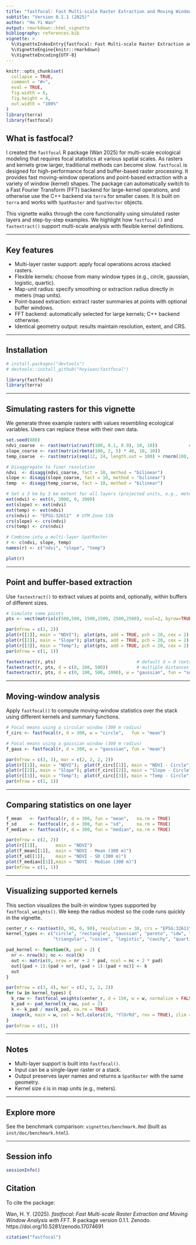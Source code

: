 ```yaml
---
title: "fastfocal: Fast Multi-scale Raster Extraction and Moving Window Analysis with FFT"
subtitle: "Version 0.1.1 (2025)"
author: "Ho Yi Wan"
output: rmarkdown::html_vignette
bibliography: references.bib
vignette: >
  %\VignetteIndexEntry{fastfocal: Fast Multi-scale Raster Extraction and Moving Window Analysis with FFT}
  %\VignetteEngine{knitr::rmarkdown}
  %\VignetteEncoding{UTF-8}
---
```


```r
knitr::opts_chunk$set(
  collapse = TRUE,
  comment = "#>",
  eval = TRUE,
  fig.width = 6,
  fig.height = 4,
  out.width = "100%"
)
library(terra)
library(fastfocal)
```

## What is fastfocal?

I created the `fastfocal` R package (Wan 2025) for multi-scale ecological modeling that requires focal statistics at various spatial scales. As rasters and kernels grow larger, traditional methods can become slow. `fastfocal` is designed for high-performance focal and buffer-based raster processing. It provides fast moving-window operations and point-based extraction with a variety of window (kernel) shapes. The package can automatically switch to a Fast Fourier Transform (FFT) backend for large-kernel operations, and otherwise use the C++ backend via `terra` for smaller cases. It is built on `terra` and works with `SpatRaster` and `SpatVector` objects.

This vignette walks through the core functionality using simulated raster layers and step-by-step examples. We highlight how `fastfocal()` and `fastextract()` support multi-scale analysis with flexible kernel definitions.

---

## Key features

- Multi-layer raster support: apply focal operations across stacked rasters.
- Flexible kernels: choose from many window types (e.g., circle, gaussian, logistic, quartic).
- Map-unit radius: specify smoothing or extraction radius directly in meters (map units).
- Point-based extraction: extract raster summaries at points with optional buffer windows.
- FFT backend: automatically selected for large kernels; C++ backend otherwise.
- Identical geometry output: results maintain resolution, extent, and CRS.

---

## Installation

```r
# install.packages("devtools")
# devtools::install_github("hoyiwan/fastfocal")
```

```r
library(fastfocal)
library(terra)
```

---

## Simulating rasters for this vignette

We generate three example rasters with values resembling ecological variables. Users can replace these with their own data.

```r
set.seed(888)
ndvi_coarse  <- rast(matrix(runif(100, 0.1, 0.9), 10, 10))            # NDVI (0.1 - 0.9)
slope_coarse <- rast(matrix(rbeta(100, 2, 5) * 40, 10, 10))            # slope (degrees)
temp_coarse  <- rast(matrix(seq(12, 24, length.out = 100) + rnorm(100, 0, 1), 10, 10))  # temperature with gradient

# Disaggregate to finer resolution
ndvi  <- disagg(ndvi_coarse, fact = 10, method = "bilinear")
slope <- disagg(slope_coarse, fact = 10, method = "bilinear")
temp  <- disagg(temp_coarse, fact = 10, method = "bilinear")

# Set a 3 km by 3 km extent for all layers (projected units, e.g., meters)
ext(ndvi) <- ext(0, 3000, 0, 3000)
ext(slope) <- ext(ndvi)
ext(temp) <- ext(ndvi)
crs(ndvi) <- "EPSG:32611"  # UTM Zone 11N
crs(slope) <- crs(ndvi)
crs(temp) <- crs(ndvi)

# Combine into a multi-layer SpatRaster
r <- c(ndvi, slope, temp)
names(r) <- c("ndvi", "slope", "temp")

plot(r)
```

---

## Point and buffer-based extraction

Use `fastextract()` to extract values at points and, optionally, within buffers of different sizes.

```r
# Simulate some points
pts <- vect(matrix(c(500,500, 1500,1500, 2500,2500), ncol=2, byrow=TRUE), type="points", crs=crs(r))

par(mfrow = c(2, 2))
plot(r[[1]], main = "NDVI");  plot(pts, add = TRUE, pch = 20, cex = 2)
plot(r[[2]], main = "Slope"); plot(pts, add = TRUE, pch = 20, cex = 2)
plot(r[[3]], main = "Temp");  plot(pts, add = TRUE, pch = 20, cex = 2)
par(mfrow = c(1, 1))
```

```r
fastextract(r, pts)                               # default d = 0 (extract at the point)
fastextract(r, pts, d = c(0, 100, 500))           # multiple distances
fastextract(r, pts, d = c(0, 100, 500, 1000), w = "gaussian", fun = "sd")
```

---

## Moving-window analysis

Apply `fastfocal()` to compute moving-window statistics over the stack using different kernels and summary functions.

```r
# Focal means using a circular window (300 m radius)
f_circ <- fastfocal(r, d = 300, w = "circle",   fun = "mean")

# Focal means using a gaussian window (300 m radius)
f_gaus <- fastfocal(r, d = 300, w = "gaussian", fun = "mean")

par(mfrow = c(3, 3), mar = c(2, 2, 2, 2))
plot(r[[1]], main = "NDVI");  plot(f_circ[[1]], main = "NDVI - Circle");  plot(f_gaus[[1]], main = "NDVI - Gaussian")
plot(r[[2]], main = "Slope"); plot(f_circ[[2]], main = "Slope - Circle"); plot(f_gaus[[2]], main = "Slope - Gaussian")
plot(r[[3]], main = "Temp");  plot(f_circ[[3]], main = "Temp - Circle");  plot(f_gaus[[3]], main = "Temp - Gaussian")
par(mfrow = c(1, 1))
```

---

## Comparing statistics on one layer

```r
f_mean   <- fastfocal(r, d = 300, fun = "mean",   na.rm = TRUE)
f_sd     <- fastfocal(r, d = 300, fun = "sd",     na.rm = TRUE)
f_median <- fastfocal(r, d = 300, fun = "median", na.rm = TRUE)

par(mfrow = c(2, 2))
plot(r[[1]],       main = "NDVI")
plot(f_mean[[1]],  main = "NDVI - Mean (300 m)")
plot(f_sd[[1]],    main = "NDVI - SD (300 m)")
plot(f_median[[1]],main = "NDVI - Median (300 m)")
par(mfrow = c(1, 1))
```

---

## Visualizing supported kernels

This section visualizes the built-in window types supported by `fastfocal_weights()`. We keep the radius modest so the code runs quickly in the vignette.

```r
center_r <- rast(ext(0, 90, 0, 90), resolution = 30, crs = "EPSG:32611")
kernel_types <- c("circle", "rectangle", "gaussian", "pareto", "idw", "exponential",
                  "triangular", "cosine", "logistic", "cauchy", "quartic", "epanechnikov")

pad_kernel <- function(k, pad = 2) {
  nr <- nrow(k); nc <- ncol(k)
  out <- matrix(0, nrow = nr + 2 * pad, ncol = nc + 2 * pad)
  out[(pad + 1):(pad + nr), (pad + 1):(pad + nc)] <- k
  out
}

par(mfrow = c(3, 4), mar = c(2, 2, 2, 2))
for (w in kernel_types) {
  k_raw <- fastfocal_weights(center_r, d = 150, w = w, normalize = FALSE)  # ~11x11 at 30 m
  k_pad <- pad_kernel(k_raw, pad = 2)
  k <- k_pad / max(k_pad, na.rm = TRUE)
  image(k, main = w, col = hcl.colors(20, "YlOrRd", rev = TRUE), zlim = c(0, 1), asp = 1, cex.main = 1.2)
}
par(mfrow = c(1, 1))
```

---

## Notes

- Multi-layer support is built into `fastfocal()`.
- Input can be a single-layer raster or a stack.
- Output preserves layer names and returns a `SpatRaster` with the same geometry.
- Kernel size `d` is in map units (e.g., meters).

---

## Explore more

See the benchmark comparison: `vignettes/benchmark.Rmd` (built as `inst/doc/benchmark.html`).

---

## Session info

```r
sessionInfo()
```

## Citation

To cite the package:

Wan, H. Y. (2025). *fastfocal: Fast Multi-scale Raster Extraction and Moving Window Analysis with FFT*. R package version 0.1.1. Zenodo. https://doi.org/10.5281/zenodo.17074691


```r
citation("fastfocal")
```
